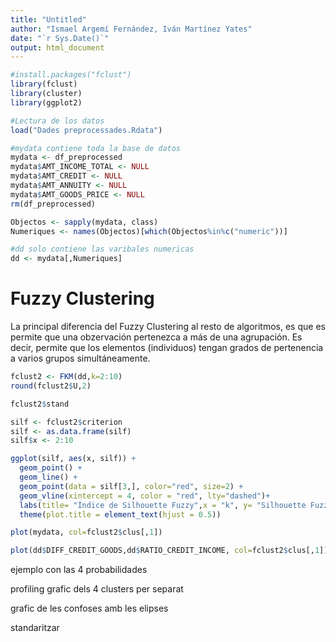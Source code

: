 ---
title: "Untitled"
author: "Ismael Argemí Fernández, Iván Martínez Yates"
date: "`r Sys.Date()`"
output: html_document
---
```{r}
#install.packages("fclust")
library(fclust)
library(cluster)
library(ggplot2)
```

```{r,include=FALSE}
#Lectura de los datos
load("Dades preprocessades.Rdata")

#mydata contiene toda la base de datos
mydata <- df_preprocessed
mydata$AMT_INCOME_TOTAL <- NULL
mydata$AMT_CREDIT <- NULL
mydata$AMT_ANNUITY <- NULL
mydata$AMT_GOODS_PRICE <- NULL
rm(df_preprocessed)

Objectos <- sapply(mydata, class)
Numeriques <- names(Objectos)[which(Objectos%in%c("numeric"))]

#dd solo contiene las varibales numericas
dd <- mydata[,Numeriques]
```

# Fuzzy Clustering

La principal diferencia del Fuzzy Clustering al resto de algoritmos, es que es permite que una obzervación pertenezca a más de una agrupación. Es decir, permite que los elementos (individuos) tengan grados de pertenencia  a varios grupos simultáneamente.


```{r}
fclust2 <- FKM(dd,k=2:10)
round(fclust2$U,2)

fclust2$stand
```

```{r}
silf <- fclust2$criterion
silf <- as.data.frame(silf)
silf$x <- 2:10

ggplot(silf, aes(x, silf)) +
  geom_point() +
  geom_line() +
  geom_point(data = silf[3,], color="red", size=2) +
  geom_vline(xintercept = 4, color = "red", lty="dashed")+
  labs(title= "Índice de Silhouette Fuzzy",x = "k", y= "Silhouette Fuzzy") +
  theme(plot.title = element_text(hjust = 0.5))
```

```{r}
plot(mydata, col=fclust2$clus[,1])

plot(dd$DIFF_CREDIT_GOODS,dd$RATIO_CREDIT_INCOME, col=fclust2$clus[,1])
```

ejemplo con las 4 probabilidades

profiling
grafic dels 4 clusters per separat 

grafic de les confoses amb les elipses

standaritzar